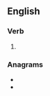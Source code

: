 ==English==

===Verb===
{{head|en|verb form}}

# {{en-third-person singular of|berime}}

===Anagrams===
* {{l|en|bemires}}
* {{l|en|biremes}}